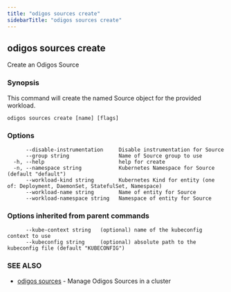 ```yaml
---
title: "odigos sources create"
sidebarTitle: "odigos sources create"
---
```

## odigos sources create

Create an Odigos Source

### Synopsis

This command will create the named Source object for the provided workload.

```
odigos sources create [name] [flags]
```

### Options

```
      --disable-instrumentation     Disable instrumentation for Source
      --group string                Name of Source group to use
  -h, --help                        help for create
  -n, --namespace string            Kubernetes Namespace for Source (default "default")
      --workload-kind string        Kubernetes Kind for entity (one of: Deployment, DaemonSet, StatefulSet, Namespace)
      --workload-name string        Name of entity for Source
      --workload-namespace string   Namespace of entity for Source
```

### Options inherited from parent commands

```
      --kube-context string   (optional) name of the kubeconfig context to use
      --kubeconfig string     (optional) absolute path to the kubeconfig file (default "KUBECONFIG")
```

### SEE ALSO

* [odigos sources](/cli/odigos_sources)	 - Manage Odigos Sources in a cluster